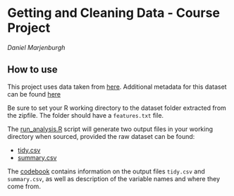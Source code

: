 # Getting and Cleaning Data - Course Project

*Daniel Marjenburgh*

## How to use
This project uses data taken from [here](https://d396qusza40orc.cloudfront.net/getdata%2Fprojectfiles%2FUCI%20HAR%20Dataset.zip). Additional metadata for this dataset can be found [here](http://archive.ics.uci.edu/ml/datasets/Human+Activity+Recognition+Using+Smartphones)

Be sure to set your R working directory to the dataset folder extracted from the
zipfile. The folder should have a `features.txt` file.

The [run_analysis.R](run_analysis.R) script will generate two output files in your working
directory when sourced, provided the raw dataset can be found:

- [tidy.csv](tidy.csv)
- [summary.csv](summary.csv)

The [codebook](codeBook.Rmd) contains information on the output files `tidy.csv`
and `summary.csv`, as well as description of the variable names and where they
come from.
